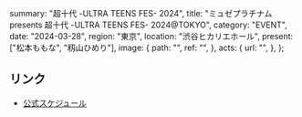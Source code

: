   summary: "超十代 -ULTRA TEENS FES- 2024",
  title: "ミュゼプラチナム presents 超十代 -ULTRA TEENS FES- 2024@TOKYO",
  category: "EVENT",
  date: "2024-03-28",
  region: "東京",
  location: "渋谷ヒカリエホール",
  present: ["松本ももな", "籾山ひめり"],
  image: {
    path: "",
    ref: "",
  },
  acts: {
    url: "",
  },
};

## リンク

- [公式スケジュール](https://takanenonadeshiko.jp/?p=1804)
